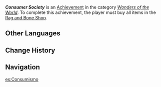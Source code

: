 {{Achievement Infobox
|id           = 81375
|order id     = 1359
|category     = Wonders of the World
|description  = Buy as much as you like at the Rag and Bone Shop.
|requirements = Buy all items at the Rag and Bone Shop.
|primogems    = 5
|hidden       = 1
|type         = Exploration
}}
'''''Consumer Society''''' is an [[Achievement]] in the category ''[[Wonders of the World]]''. To complete this achievement, the player must buy all items in the [[Rag and Bone Shop]].

==Other Languages==
{{Other Languages
|en      = Consumer Society
|zhs     = 消费社会
|zhs_rm  = 
|zht     = 消費社會
|zht_rm  = 
|zh_tl   = 
|ja      = 消費社会
|ja_rm   = Shouhi Shakai
|ja_tl   = 
|ko      = 소비 사회
|ko_rm   = 
|ko_tl   = Consumer Society
|es      = Consumismo
|es_tl   = Consumerism
|fr      = «&nbsp;Straight Outta Coupons&nbsp;»
|fr_tl   = "Straight Outta Coupons"
|fr_note = Reference to N.W.A's song "{{w|Straight Outta Compton (song)|Straight Outta Compton}}"
|ru      = Общество потребителей
|ru_tl   = Consumer Society
|th      = สังคมบริโภคนิยม
|th_rm   = 
|th_tl   = 
|vi      = Chi Tiêu Xã Hội
|vi_tl   = 
|de      = Konsumgesellschaft
|de_tl   = Consumer Society
|id      = Konsumerisme
|id_tl   = Consumerism
|pt      = Sociedade do Consumo
|pt_tl   = 
|tr      = Tüketim Cemiyeti
|tr_tl   = Consumer Society
|it      = Consumismo
|it_tl   = Consumerism
}}

==Change History==
{{Change History|4.1}}

==Navigation==
{{Achievement Navbox}}

[[es:Consumismo]]